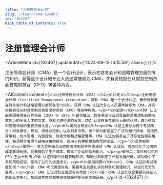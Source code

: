 ```yaml
---
title: "注册管理会计师"
slug: "/learn/cma-102467"
id: "102467"
hide_table_of_contents: true
---
```



# 注册管理会计师

<ArticleMeta id={102467} updatedAt={'2024-09-12 16:15:59'} alias={`[]`} />
<div className='border-solid border-b border-t-0 my-4 border-[var(--ifm-color-gray-300)]' />

注册管理会计师（CMA）是一个会计设计，表示在财务会计和战略管理方面的专门知识。获得这个设计的专业人员通常被称为 CMA，并有资格担任从财务控制员到首席财务官（CFO）等各种角色。

<AIContent content={`<h2>注册管理会计师（CMA）</h2><h3>定义</h3><p>注册管理会计师（Certified Management Accountant，简称 CMA）是一个会计认证，表示持有者在财务会计和战略管理方面具备专门知识。获得 CMA 认证的专业人员通常被称为 CMA，并有资格担任从财务控制员到首席财务官（CFO）等各种角色。</p><h3>起源</h3><p>CMA 认证由美国管理会计师协会（IMA）于 1972 年首次推出，旨在满足企业对具备财务管理和战略决策能力的专业人才的需求。随着全球经济的发展，CMA 认证逐渐在国际上获得认可，成为财务和管理领域的重要资格认证。</p><h3>类别与特点</h3><p>CMA 认证主要分为两个考试部分：财务报告、规划、绩效与控制，以及财务决策。每个部分都涵盖了广泛的知识领域，包括预算编制、成本管理、内部控制、财务分析和战略管理等。CMA 认证的特点在于其综合性和实用性，强调财务管理与战略决策的结合，适用于各种规模和类型的企业。</p><h3>具体案例</h3><p>案例一：某大型制造企业的财务控制员李先生通过 CMA 认证后，成功优化了公司的成本管理系统，显著降低了生产成本，提高了企业的盈利能力。</p><p>案例二：某科技公司的 CFO 王女士利用 CMA 认证所学的战略管理知识，帮助公司制定了长期发展战略，成功吸引了多轮风险投资，推动了公司的快速成长。</p><h3>常见问题</h3><p>1. CMA 认证的考试难度如何？<br/>答：CMA 考试难度较高，需要考生具备扎实的财务和管理知识，并进行充分的备考。</p><p>2. CMA 认证对职业发展有何帮助？<br/>答：CMA 认证可以显著提升持证人的职业竞争力，帮助其在财务和管理领域获得更高职位和薪酬。</p>`} id={102467} />
